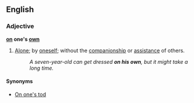 ==English==
===Adjective===
'''[[on]] one's [[own]]'''
#{{idiom}} [[Alone]];  by [[oneself]]; without the [[companionship]] or [[assistance]] of others.
#:''A seven-year-old can get dressed '''on his own''', but it might take a long time.''
====Synonyms====
* [[On one's tod]]